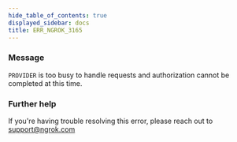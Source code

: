 ```yaml
---
hide_table_of_contents: true
displayed_sidebar: docs
title: ERR_NGROK_3165
---
```


### Message

`PROVIDER` is too busy to handle requests and authorization cannot be completed at this time.

### Further help

If you're having trouble resolving this error, please reach out to [support@ngrok.com](mailto:support@ngrok.com?subject=Help%20with%20ERR_NGROK_3165)
